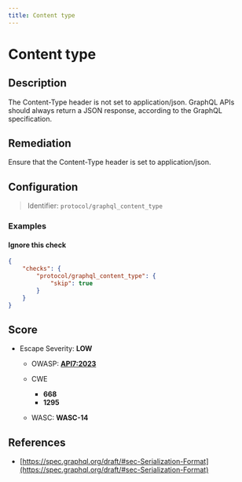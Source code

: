 ```yaml
---
title: Content type
---
```


# Content type

## Description

The Content-Type header is not set to application/json.
GraphQL APIs should always return a JSON response, according to the GraphQL specification.


## Remediation

Ensure that the Content-Type header is set to application/json.



## Configuration

> Identifier: `protocol/graphql_content_type`



### Examples



#### Ignore this check

```json
{
    "checks": {
        "protocol/graphql_content_type": {
            "skip": true
        }
    }
}
```




## Score

- Escape Severity: **<span className="low-severity">LOW</span>**
  - OWASP: **[API7:2023](https://github.com/OWASP/API-Security/blob/master/editions/2023/en/0xa7-server-side-request-forgery.md)**
  
  - CWE
    - **668**
    - **1295**
  - WASC: **WASC-14**
  
  






## References

- [https://spec.graphql.org/draft/#sec-Serialization-Format](https://spec.graphql.org/draft/#sec-Serialization-Format)
  